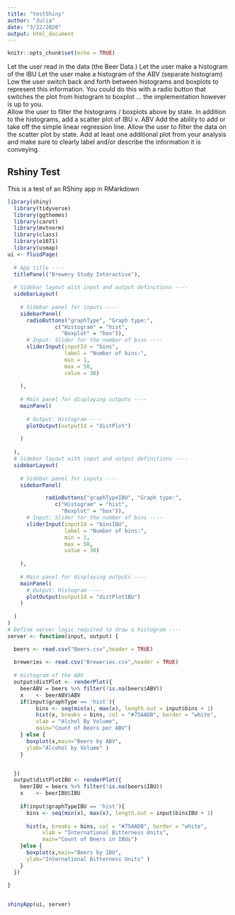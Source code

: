 ```yaml
---
title: "testShiny"
author: "Julia"
date: "3/22/2020"
output: html_document
---
```


```r
knitr::opts_chunk$set(echo = TRUE)
```

Let the user read in the data (the Beer Data.) 
Let the user make a histogram of the IBU
Let the user make a histogram of the ABV  (separate histogram)
Low the user switch back and forth between histograms and boxplots to represent this information.  You could do this with a radio button that switches the plot from histogram to boxplot … the implementation however is up to you.  
Allow the user to filter the histograms / boxplots above by state. 
In addition to the histograms, add a scatter plot of IBU v. ABV
Add the ability to add or take off the simple linear regression line. 
Allow the user to filter the data on the scatter plot by state.
Add at least one additional plot from your analysis and make sure to clearly label and/or describe the information it is conveying.  



## Rshiny Test
This is a test of an RShiny app in RMarkdown

```r
library(shiny)
  library(tidyverse)
  library(ggthemes)
  library(caret)
  library(mvtnorm)
  library(class)
  library(e1071)
  library(usmap)
ui <- fluidPage(
  
  # App title ----
  titlePanel("Brewery Study Interactive"),
  
  # Sidebar layout with input and output definitions ----
  sidebarLayout(
    
    # Sidebar panel for inputs ----
    sidebarPanel(
      radioButtons("graphType", "Graph type:",
               c("Histogram" = "hist",
                 "Boxplot" = "box")),
      # Input: Slider for the number of bins ----
      sliderInput(inputId = "bins",
                  label = "Number of bins:",
                  min = 1,
                  max = 50,
                  value = 30)
      
    ),
    
    # Main panel for displaying outputs ----
    mainPanel(
      
      # Output: Histogram ----
      plotOutput(outputId = "distPlot")
      
    )
    
  ),
  # Sidebar layout with input and output definitions ----
  sidebarLayout(
    
    # Sidebar panel for inputs ----
    sidebarPanel(

            radioButtons("graphTypeIBU", "Graph type:",
               c("Histogram" = "hist",
                 "Boxplot" = "box")),
      # Input: Slider for the number of bins ----
      sliderInput(inputId = "binsIBU",
                  label = "Number of bins:",
                  min = 1,
                  max = 50,
                  value = 30)
      
    ),
    
    # Main panel for displaying outputs ----
    mainPanel(
      # Output: Histogram ----
      plotOutput(outputId = "distPlotIBU")
    )
    
  )
)
# Define server logic required to draw a histogram ----
server <- function(input, output) {

  beers <- read.csv("Beers.csv",header = TRUE)
  
  breweries <- read.csv("Breweries.csv",header = TRUE)
  
  # Histogram of the ABV
  output$distPlot <- renderPlot({
    beerABV = beers %>% filter(!is.na(beers$ABV))
    x    <- beerABV$ABV
    if(input$graphType == 'hist'){
         bins <- seq(min(x), max(x), length.out = input$bins + 1)
         hist(x, breaks = bins, col = "#75AADB", border = "white",
         xlab = "Alchol By Volume",
         main="Count of Beers per ABV")
    } else {
      boxplot(x,main="Beers by ABV", 
      ylab="Alcohol by Volume" )
    }


  })
  output$distPlotIBU <- renderPlot({
    beerIBU = beers %>% filter(!is.na(beers$IBU))
    x    <- beerIBU$IBU
    
    if(input$graphTypeIBU == 'hist'){
      bins <- seq(min(x), max(x), length.out = input$binsIBU + 1)
      
      hist(x, breaks = bins, col = "#75AADB", border = "white",
           xlab = "International Bitterness Units",
           main="Count of Beers in IBUs")
    }else {
      boxplot(x,main="Beers by IBU", 
      ylab="International Bitterness Units" )
    }
  })
  
}


shinyApp(ui, server)

```

